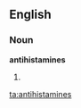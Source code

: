 ==English==

===Noun===
'''antihistamines'''

# {{plural of|[[antihistamine]]}}

[[ta:antihistamines]]